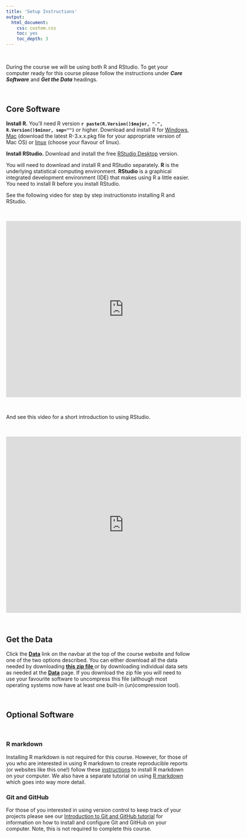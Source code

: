 ```yaml
---
title: 'Setup Instructions'
output: 
  html_document:
    css: custom.css
    toc: yes
    toc_depth: 3
---
```


\  

During the course we will be using both R and RStudio. To get your computer ready for this course please follow the instructions under **_Core Software_** and **_Get the Data_** headings.   

\  

## Core Software
**Install R.** You'll need R version **`r paste(R.Version()$major, ".", R.Version()$minor, sep="")`** or higher. Download and install R for [Windows](http://cran.r-project.org/bin/windows/base/){target="_blank"},  [Mac](http://cran.r-project.org/bin/macosx/){target="_blank"} (download the latest R-3.x.x.pkg file for your appropriate version of Mac OS) or [linux](https://cran.r-project.org/bin/linux){target="_blank"} (choose your flavour of linux).

**Install RStudio.** Download and install the free [RStudio Desktop](https://www.rstudio.com/products/rstudio/download/){target="_blank"} version.

You will need to download and install R and RStudio separately. **R** is the underlying statistical computing environment. **RStudio** is a graphical integrated development environment (IDE) that makes using R a little easier. You need to install R before you install RStudio.

See the following video for step by step instructionsto installing R and RStudio.

\  

<iframe src="https://player.vimeo.com/video/415501284" width="640" height="480" frameborder="0" allow="autoplay; fullscreen" allowfullscreen></iframe>

\  

And see this video for a short introduction to using RStudio.

\  

<iframe src="https://player.vimeo.com/video/416391353" width="640" height="480" frameborder="0" allow="autoplay; fullscreen" allowfullscreen></iframe>

\  

## Get the Data
Click the **[<i class="fa fa-download"></i> Data](data.html)** link on the navbar at the top of the course website and follow one of the two options described. You can either download all the data needed by downloading **[this zip file <i class="fa fa-file-archive-o" aria-hidden="true"></i>](data/all_data.zip)** or by downloading individual data sets as needed at the **[<i class="fa fa-download"></i> Data](data.html)** page. If you download the zip file you will need to use your favourite software to uncompress this file (although most operating systems now have at least one built-in (un)compression tool). 

\  

## Optional Software

\  

### R markdown
Installing R markdown is not required for this course. However, for those of you who are interested in using R markdown to create reproducible reports (or websites like this one!) follow these [instructions](install_rmarkdown.html){target="_blank"} to install R markdown on your computer. We also have a separate tutorial on using [R markdown](Rmarkdown_intro.html) which goes into way more detail.  

### Git and GitHub
For those of you interested in using version control to keep track of your projects please see our [Introduction to Git and GitHub tutorial](Github_intro.html) for information on how to install and configure Git and GitHub on your computer. Note, this is not required to complete this course.  
